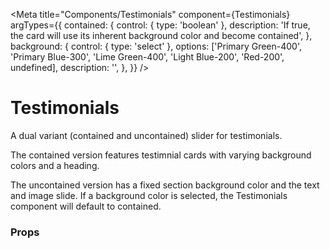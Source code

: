 

<Meta
  title="Components/Testimonials"
  component={Testimonials}
  argTypes={{
    contained: {
      control: { type: 'boolean' },
      description: 'If true, the card will use its inherent background color and become contained',
    },
    background: {
      control: { type: 'select' },
      options: ['Primary Green-400', 'Primary Blue-300', 'Lime Green-400', 'Light Blue-200', 'Red-200', undefined],
      description: '',
    },
  }}
/>

# Testimonials

A dual variant (contained and uncontained) slider for testimonials.

The contained version features testimnial cards with varying background colors and a heading.

The uncontained version has a fixed section background color and the text and image slide. If a background color is
selected, the Testimonials component will default to contained.

<Canvas>
  <Story name="Testimonials" story={stories.TestimonialsStory} />
</Canvas>

### Props

<ArgsTable story="Testimonials" />
